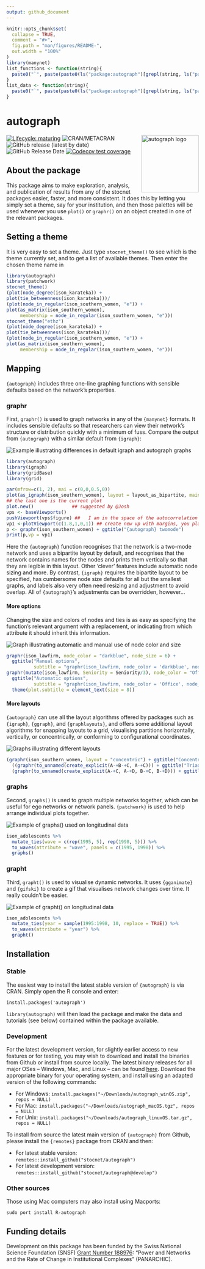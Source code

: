 ```yaml
---
output: github_document
---
```


<!-- README.md is generated from README.Rmd. Please edit that file -->

```r
knitr::opts_chunk$set(
  collapse = TRUE,
  comment = "#>",
  fig.path = "man/figures/README-",
  out.width = "100%"
)
library(manynet)
list_functions <- function(string){
  paste0("`", paste(paste0(ls("package:autograph")[grepl(string, ls("package:autograph"))], "()"), collapse = "`, `"), "`")
}
list_data <- function(string){
  paste0("`", paste(paste0(ls("package:autograph")[grepl(string, ls("package:autograph"))]), collapse = "`, `"), "`")
}
```

# autograph 
<img src="man/figures/logo.png" align="right" alt="autograph logo" width="150"/>

<!-- badges: start -->
[![Lifecycle: maturing](https://img.shields.io/badge/lifecycle-maturing-blue.svg)](https://lifecycle.r-lib.org/articles/stages.html#maturing)
![CRAN/METACRAN](https://img.shields.io/cran/v/autograph)
![GitHub release (latest by date)](https://img.shields.io/github/v/release/stocnet/autograph)
![GitHub Release Date](https://img.shields.io/github/release-date/stocnet/autograph)
[![Codecov test coverage](https://codecov.io/gh/stocnet/autograph/branch/main/graph/badge.svg)](https://app.codecov.io/gh/stocnet/autograph?branch=main)
<!-- [![CodeFactor](https://www.codefactor.io/repository/github/stocnet/manynet/badge)](https://www.codefactor.io/repository/github/stocnet/manynet) -->
<!-- [![CII Best Practices](https://bestpractices.coreinfrastructure.org/projects/4559/badge)](https://bestpractices.coreinfrastructure.org/projects/4559) -->
<!-- [![DOI](https://zenodo.org/badge/DOI/10.5281/zenodo.7076396.svg)](https://doi.org/10.5281/zenodo.7076396) -->
<!-- see https://zenodo.org/record/7076396 -->
<!-- ![GitHub All Releases](https://img.shields.io/github/downloads/stocnet/migraph/total) -->
<!-- badges: end -->

## About the package

This package aims to make exploration, analysis, and publication of results
from any of the stocnet packages easier, faster, and more consistent.
It does this by letting you simply set a theme,
say for your institution,
and then those palettes will be used whenever you use `plot()` or `graphr()`
on an object created in one of the relevant packages.

## Setting a theme

It is very easy to set a theme.
Just type `stocnet_theme()` to see which is the theme currently set,
and to get a list of available themes.
Then enter the chosen theme name in 

```r
library(autograph)
library(patchwork)
stocnet_theme()
(plot(node_degree(ison_karateka)) + 
plot(tie_betweenness(ison_karateka)))/
(plot(node_in_regular(ison_southern_women, "e")) + 
plot(as_matrix(ison_southern_women),
     membership = node_in_regular(ison_southern_women, "e")))
stocnet_theme("ethz")
(plot(node_degree(ison_karateka)) + 
plot(tie_betweenness(ison_karateka)))/
(plot(node_in_regular(ison_southern_women, "e")) + 
plot(as_matrix(ison_southern_women),
     membership = node_in_regular(ison_southern_women, "e")))
```

## Mapping

`{autograph}` includes three one-line graphing functions with sensible defaults based on 
the network's properties.

### graphr

First, `graphr()` is used to graph networks in any of the `{manynet}` formats.
It includes sensible defaults so that researchers can view their network's structure
or distribution quickly with a minimum of fuss.
Compare the output from `{autograph}` with a similar default from `{igraph}`:

<img src="https://www.jameshollway.com/post/manynet/README-layout-comparison-1.png" alt="Example illustrating differences in default igraph and autograph graphs"/>

```r
library(autograph)
library(igraph)
library(gridBase)
library(grid)

par(mfrow=c(1, 2), mai = c(0,0,0.5,0))
plot(as_igraph(ison_southern_women), layout = layout_as_bipartite, main = "{igraph} bipartite")
## the last one is the current plot
plot.new()              ## suggested by @Josh
vps <- baseViewports()
pushViewport(vps$figure) ##   I am in the space of the autocorrelation plot
vp1 <-plotViewport(c(1.8,1,0,1)) ## create new vp with margins, you play with this values 
p <- graphr(ison_southern_women) + ggtitle("{autograph} twomode")
print(p,vp = vp1) 
```

Here the `{autograph}` function recognises that the network is a two-mode network
and uses a bipartite layout by default,
and recognises that the network contains names for the nodes and
prints them vertically so that they are legible in this layout.
Other 'clever' features include automatic node sizing and more.
By contrast, `{igraph}` requires the bipartite layout to be specified, has cumbersome node size defaults for all but the smallest graphs, and labels also very often need resizing and adjustment to avoid overlap.
All of `{autograph}`'s adjustments can be overridden, however...

#### More options

Changing the size and colors of nodes and ties is as easy as 
specifying the function's relevant argument with a replacement,
or indicating from which attribute it should inherit this information.

<img src="https://www.jameshollway.com/post/manynet/README-more-options-1.png" alt="Graph illustrating automatic and manual use of node color and size"/>

```r
graphr(ison_lawfirm, node_color = "darkblue", node_size = 6) + 
  ggtitle("Manual options", 
          subtitle = "graphr(ison_lawfirm, node_color = 'darkblue', node_size = 6)") +
graphr(mutate(ison_lawfirm, Seniority = Seniority/3), node_color = "Office", node_size = "Seniority") + 
  ggtitle("Automatic options", 
          subtitle = "graphr(ison_lawfirm, node_color = 'Office', node_size = 'Seniority')") & 
  theme(plot.subtitle = element_text(size = 8))
```

#### More layouts

`{autograph}` can use all the layout algorithms offered by packages such as `{igraph}`, `{ggraph}`, and `{graphlayouts}`,
and offers some additional layout algorithms for
snapping layouts to a grid, 
visualising partitions horizontally, vertically, or concentrically,
or conforming to configurational coordinates.

<img src="https://www.jameshollway.com/post/manynet/README-more-layouts-1.png" alt="Graphs illustrating different layouts"/>

```r
(graphr(ison_southern_women, layout = "concentric") + ggtitle("Concentric layout")) /
  ((graphr(to_unnamed(create_explicit(A-+B-+C, A-+C))) + ggtitle("Triad layout")) |
  (graphr(to_unnamed(create_explicit(A-+C, A-+D, B-+C, B-+D))) + ggtitle("Quad layout")))
```

### graphs

Second, `graphs()` is used to graph multiple networks together,
which can be useful for ego networks or network panels.
`{patchwork}` is used to help arrange individual plots together.

<img src="https://www.jameshollway.com/post/manynet/README-autographs-1.png" alt="Example of graphs() used on longitudinal data"/>

```r
ison_adolescents %>%
  mutate_ties(wave = c(rep(1995, 5), rep(1998, 5))) %>%
  to_waves(attribute = "wave", panels = c(1995, 1998)) %>%
  graphs()
```

### grapht

Third, `grapht()` is used to visualise dynamic networks.
It uses `{gganimate}` and `{gifski}` to create a gif that
visualises network changes over time.
It really couldn't be easier.

<img src="https://www.jameshollway.com/post/manynet/README-autographd-1.gif" alt="Example of grapht() on longitudinal data"/>

```r
ison_adolescents %>%
  mutate_ties(year = sample(1995:1998, 10, replace = TRUE)) %>%
  to_waves(attribute = "year") %>%
  grapht()
```

<!-- provide a common set of tools that can be used to import, export, create, and manipulate network data in a wide variety of formats, -->
<!-- and obtain a good first visualisation quickly. -->
<!-- This can be useful for pedagogical purposes, initial description, or checking something part way through the modelling process. -->
<!-- Through the most comprehensive network class-coercion available, -->
<!-- users can access routines not available in their chosen package or even in `{manynet}`. -->

<!-- `{manynet}` provides a common set of tools and a standard syntax for analysing many different types of networks. -->
<!-- It offers a broad range of functions to make, manipulate, map, measure, and model: -->

<!-- - one-, two-, and sometimes three-mode networks -->
<!-- - undirected, directed, and sometimes complex networks -->
<!-- - unweighted, weighted, and sometimes signed networks -->

## Installation

### Stable

The easiest way to install the latest stable version of `{autograph}` is via CRAN.
Simply open the R console and enter:

`install.packages('autograph')`

`library(autograph)` will then load the package and make the data and tutorials (see below) contained within the package available.

### Development

For the latest development version, 
for slightly earlier access to new features or for testing,
you may wish to download and install the binaries from Github
or install from source locally.
The latest binary releases for all major OSes -- Windows, Mac, and Linux -- 
can be found [here](https://github.com/stocnet/autograph/releases/latest).
Download the appropriate binary for your operating system,
and install using an adapted version of the following commands:

- For Windows: `install.packages("~/Downloads/autograph_winOS.zip", repos = NULL)`
- For Mac: `install.packages("~/Downloads/autograph_macOS.tgz", repos = NULL)`
- For Unix: `install.packages("~/Downloads/autograph_linuxOS.tar.gz", repos = NULL)`

To install from source the latest main version of `{autograph}` from Github, 
please install the `{remotes}` package from CRAN and then:

- For latest stable version: 
`remotes::install_github("stocnet/autograph")`
- For latest development version: 
`remotes::install_github("stocnet/autograph@develop")`

### Other sources

Those using Mac computers may also install using Macports:

`sudo port install R-autograph`

## Funding details

Development on this package has been funded by the Swiss National Science Foundation (SNSF)
[Grant Number 188976](https://data.snf.ch/grants/grant/188976): 
"Power and Networks and the Rate of Change in Institutional Complexes" (PANARCHIC).
